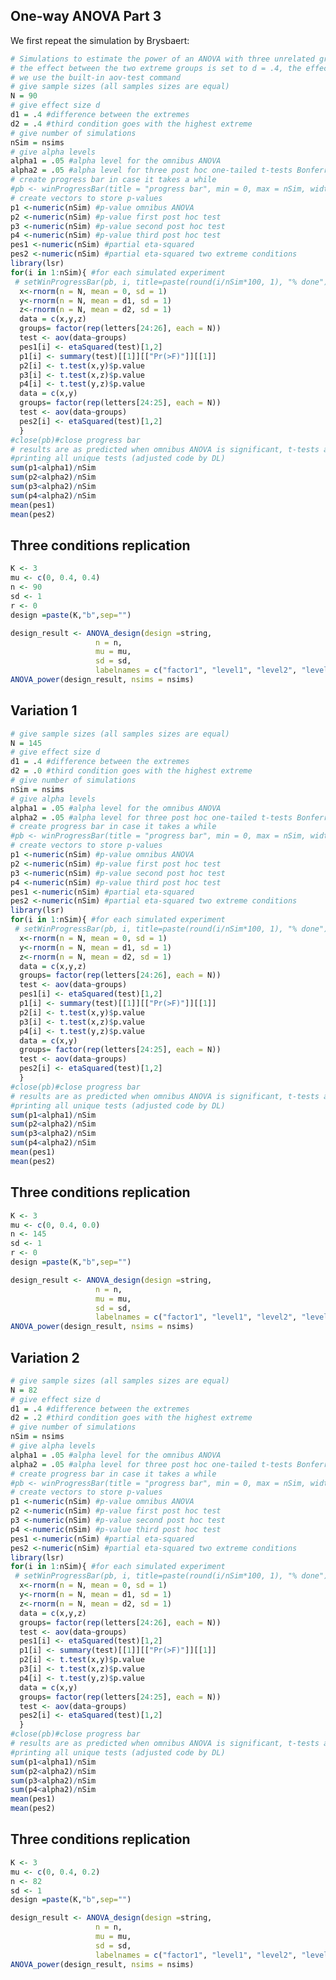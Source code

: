 ## One-way ANOVA Part 3

We first repeat the simulation by Brysbaert:

```r
# Simulations to estimate the power of an ANOVA with three unrelated groups
# the effect between the two extreme groups is set to d = .4, the effect for the third group is d = .4 (see below for other situations)
# we use the built-in aov-test command
# give sample sizes (all samples sizes are equal)
N = 90
# give effect size d
d1 = .4 #difference between the extremes
d2 = .4 #third condition goes with the highest extreme
# give number of simulations
nSim = nsims
# give alpha levels
alpha1 = .05 #alpha level for the omnibus ANOVA
alpha2 = .05 #alpha level for three post hoc one-tailed t-tests Bonferroni correction
# create progress bar in case it takes a while
#pb <- winProgressBar(title = "progress bar", min = 0, max = nSim, width = 300)
# create vectors to store p-values
p1 <-numeric(nSim) #p-value omnibus ANOVA
p2 <-numeric(nSim) #p-value first post hoc test
p3 <-numeric(nSim) #p-value second post hoc test
p4 <-numeric(nSim) #p-value third post hoc test
pes1 <-numeric(nSim) #partial eta-squared
pes2 <-numeric(nSim) #partial eta-squared two extreme conditions
library(lsr)
for(i in 1:nSim){ #for each simulated experiment
 # setWinProgressBar(pb, i, title=paste(round(i/nSim*100, 1), "% done"))
  x<-rnorm(n = N, mean = 0, sd = 1)
  y<-rnorm(n = N, mean = d1, sd = 1) 
  z<-rnorm(n = N, mean = d2, sd = 1) 
  data = c(x,y,z)
  groups= factor(rep(letters[24:26], each = N))
  test <- aov(data~groups)
  pes1[i] <- etaSquared(test)[1,2]
  p1[i] <- summary(test)[[1]][["Pr(>F)"]][[1]]
  p2[i] <- t.test(x,y)$p.value
  p3[i] <- t.test(x,z)$p.value
  p4[i] <- t.test(y,z)$p.value
  data = c(x,y)
  groups= factor(rep(letters[24:25], each = N))
  test <- aov(data~groups)
  pes2[i] <- etaSquared(test)[1,2]
  }
#close(pb)#close progress bar
# results are as predicted when omnibus ANOVA is significant, t-tests are significant between x and y plus x and z; not significant between y and z
#printing all unique tests (adjusted code by DL)
sum(p1<alpha1)/nSim
sum(p2<alpha2)/nSim
sum(p3<alpha2)/nSim
sum(p4<alpha2)/nSim
mean(pes1)
mean(pes2)
```


## Three conditions replication


```r
K <- 3
mu <- c(0, 0.4, 0.4)
n <- 90
sd <- 1
r <- 0
design =paste(K,"b",sep="")
```

```r
design_result <- ANOVA_design(design =string,
                   n = n, 
                   mu = mu, 
                   sd = sd, 
                   labelnames = c("factor1", "level1", "level2", "level3"))
ANOVA_power(design_result, nsims = nsims)
```

## Variation 1

```r
# give sample sizes (all samples sizes are equal)
N = 145
# give effect size d
d1 = .4 #difference between the extremes
d2 = .0 #third condition goes with the highest extreme
# give number of simulations
nSim = nsims
# give alpha levels
alpha1 = .05 #alpha level for the omnibus ANOVA
alpha2 = .05 #alpha level for three post hoc one-tailed t-tests Bonferroni correction
# create progress bar in case it takes a while
#pb <- winProgressBar(title = "progress bar", min = 0, max = nSim, width = 300)
# create vectors to store p-values
p1 <-numeric(nSim) #p-value omnibus ANOVA
p2 <-numeric(nSim) #p-value first post hoc test
p3 <-numeric(nSim) #p-value second post hoc test
p4 <-numeric(nSim) #p-value third post hoc test
pes1 <-numeric(nSim) #partial eta-squared
pes2 <-numeric(nSim) #partial eta-squared two extreme conditions
library(lsr)
for(i in 1:nSim){ #for each simulated experiment
 # setWinProgressBar(pb, i, title=paste(round(i/nSim*100, 1), "% done"))
  x<-rnorm(n = N, mean = 0, sd = 1)
  y<-rnorm(n = N, mean = d1, sd = 1) 
  z<-rnorm(n = N, mean = d2, sd = 1) 
  data = c(x,y,z)
  groups= factor(rep(letters[24:26], each = N))
  test <- aov(data~groups)
  pes1[i] <- etaSquared(test)[1,2]
  p1[i] <- summary(test)[[1]][["Pr(>F)"]][[1]]
  p2[i] <- t.test(x,y)$p.value
  p3[i] <- t.test(x,z)$p.value
  p4[i] <- t.test(y,z)$p.value
  data = c(x,y)
  groups= factor(rep(letters[24:25], each = N))
  test <- aov(data~groups)
  pes2[i] <- etaSquared(test)[1,2]
  }
#close(pb)#close progress bar
# results are as predicted when omnibus ANOVA is significant, t-tests are significant between x and y plus x and z; not significant between y and z
#printing all unique tests (adjusted code by DL)
sum(p1<alpha1)/nSim
sum(p2<alpha2)/nSim
sum(p3<alpha2)/nSim
sum(p4<alpha2)/nSim
mean(pes1)
mean(pes2)
```

## Three conditions replication


```r
K <- 3
mu <- c(0, 0.4, 0.0)
n <- 145
sd <- 1
r <- 0
design =paste(K,"b",sep="")
```

```r
design_result <- ANOVA_design(design =string,
                   n = n, 
                   mu = mu, 
                   sd = sd, 
                   labelnames = c("factor1", "level1", "level2", "level3"))
ANOVA_power(design_result, nsims = nsims)
```

## Variation 2


```r
# give sample sizes (all samples sizes are equal)
N = 82
# give effect size d
d1 = .4 #difference between the extremes
d2 = .2 #third condition goes with the highest extreme
# give number of simulations
nSim = nsims
# give alpha levels
alpha1 = .05 #alpha level for the omnibus ANOVA
alpha2 = .05 #alpha level for three post hoc one-tailed t-tests Bonferroni correction
# create progress bar in case it takes a while
#pb <- winProgressBar(title = "progress bar", min = 0, max = nSim, width = 300)
# create vectors to store p-values
p1 <-numeric(nSim) #p-value omnibus ANOVA
p2 <-numeric(nSim) #p-value first post hoc test
p3 <-numeric(nSim) #p-value second post hoc test
p4 <-numeric(nSim) #p-value third post hoc test
pes1 <-numeric(nSim) #partial eta-squared
pes2 <-numeric(nSim) #partial eta-squared two extreme conditions
library(lsr)
for(i in 1:nSim){ #for each simulated experiment
 # setWinProgressBar(pb, i, title=paste(round(i/nSim*100, 1), "% done"))
  x<-rnorm(n = N, mean = 0, sd = 1)
  y<-rnorm(n = N, mean = d1, sd = 1) 
  z<-rnorm(n = N, mean = d2, sd = 1) 
  data = c(x,y,z)
  groups= factor(rep(letters[24:26], each = N))
  test <- aov(data~groups)
  pes1[i] <- etaSquared(test)[1,2]
  p1[i] <- summary(test)[[1]][["Pr(>F)"]][[1]]
  p2[i] <- t.test(x,y)$p.value
  p3[i] <- t.test(x,z)$p.value
  p4[i] <- t.test(y,z)$p.value
  data = c(x,y)
  groups= factor(rep(letters[24:25], each = N))
  test <- aov(data~groups)
  pes2[i] <- etaSquared(test)[1,2]
  }
#close(pb)#close progress bar
# results are as predicted when omnibus ANOVA is significant, t-tests are significant between x and y plus x and z; not significant between y and z
#printing all unique tests (adjusted code by DL)
sum(p1<alpha1)/nSim
sum(p2<alpha2)/nSim
sum(p3<alpha2)/nSim
sum(p4<alpha2)/nSim
mean(pes1)
mean(pes2)
```

## Three conditions replication


```r
K <- 3
mu <- c(0, 0.4, 0.2)
n <- 82
sd <- 1
design =paste(K,"b",sep="")
```

```r
design_result <- ANOVA_design(design =string,
                   n = n, 
                   mu = mu, 
                   sd = sd, 
                   labelnames = c("factor1", "level1", "level2", "level3"))
ANOVA_power(design_result, nsims = nsims)
```
